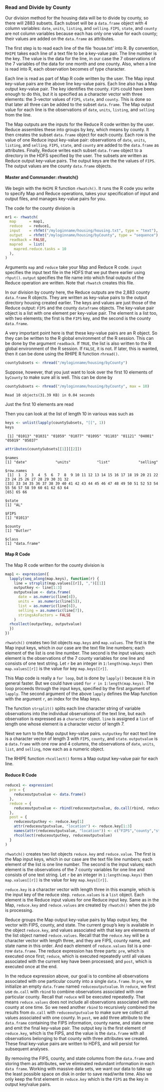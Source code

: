 ### Read and Divide by County ###
Our division method for the housing data will be to divide by county,
so there will 2883 subsets. Each subset will be a `data.frame` object with 4
column variables: `date`, `units`, `listing`, and `selling`.
`FIPS`, `state`, and `county` are not column variables because each has only one
value for each county; their values are added on the `data.frame` as
attributes.

The first step is to read each line of the file 'house.txt' into R. By
convention, `RHIPE` takes each line of a text file to be a key-value pair.
The line number is the key. The value is the data for the line, in our case
the 7 observations of the 7 variables of the data for one month and one county.
Also, when a line is read into R, each observation becomes of type character.

Each line is read as part of Map R code written by the user. The Map input
key-value pairs are the above line key-value pairs. Each line also has a Map
output key-value pair. The key identifies the county. `FIPS` could have been
enough to do this, but it is specified as a character vector with three
elements: the 3-vector values of `FIPS`, `state`, and `county`.
This is done so that
later all three can be added to the subset `data.frame`.
The Map output value for each line is the observations of `date`, `units`,
`listing`, and `selling` from the line.

The Map outputs are the inputs for the Reduce R code written by the user.
Reduce assembles these into groups by key, which means by  county. It then
creates the subset `data.frame` object for each county. Each row is the value
of one Reduce input key-value pair: observations of `date`, `units`, 
`listing`, and `selling`. `FIPS`, `state`, and `county` are added to the
`data.frame` as attributes. Finally, Reduce writes
each subset `data.frame` object to a directory in the HDFS specified by the
user.  The subsets are written as Reduce output key-value pairs.
The output keys are the the values of `FIPS`. The output values are the county
`data.frame` objects.

#### Master and Commander: rhwatch() ####

We begin with the `RHIPE` R function `rhwatch()`. It
runs the R code you write to specify
Map and Reduce operations, takes your specification of input and
output files, and manages key-value pairs for you.

The code for the county division is
```r
mr1 <- rhwatch(
  map      = map1,
  reduce   = reduce1,
  input    = rhfmt("/myloginname/housing/housing.txt", type = "text"),
  output   = rhfmt("/myloginname/housing/byCounty", type = "sequence"),
  readback = FALSE,
  mapred   = list(
    mapred.reduce.tasks = 10
  ),
)
```

Arguments `map` and `reduce` take your Map and Reduce R code.
`input` specifies the input text file in the HDFS that we put there earlier
using `rhput()`. `output` specifies the file name into which final outputs of
the Reduce operation are written. Note that `rhwatch` creates this file.

In our division by county here, the Reduce outputs are the 2,883 county
`data.frame` R objects. They are written as key-value pairs
to the output directory housing created earlier.
The keys and values are just those of the Reduce output:
`FIPS` and the
county `dataframe` objects. The key-value pair object is a list with one
element per key-value pair. The element is a list too, with two elements; the
first is the `FIPS` key, and the second is the county `data.frame`.

A very important point here is that these key-value pairs are an R object.
So they can be written to the  R global environment of the R session.
This can be done by the argument `readback`. If `TRUE`, the list is also
written to the R global environment of the R session. If `FALSE`, it is not.
If later, this is wanted, then it can be done
using the RHIPE R function `rhread()`.
```r
countySubsets <- rhread("/myloginname/housing/byCounty")
```
Suppose, however, that you just want to look over the first 10 elements of
`byCounty` to make sure all is well. This can be done by
```r
countySubsets <- rhread("/myloginname/housing/byCounty", max = 10)
```
```
Read 10 objects(31.39 KB) in 0.04 seconds
```
Just the first 10 elements are read

Then you can look at the list of length 10 in various was such as

```r
keys <- unlist(lapply(countySubsets, "[[", 1))
keys
```
```
 [1] "01013" "01031" "01059" "01077" "01095" "01103" "01121" "04001" "05019" "05037"
```

```r
attributes(countySubsets[[1]][[2]])
```
```
$names
[1] "date"             "units"            "list"             "selling"

$row.names
 [1]  1  2  3  4  5  6  7  8  9 10 11 12 13 14 15 16 17 18 19 20 21 22 23 24 25 26 27 28 29 30 31 32
[33] 33 34 35 36 37 38 39 40 41 42 43 44 45 46 47 48 49 50 51 52 53 54 55 56 57 58 59 60 61 62 63 64 
[65] 65 66

$state
[1] "AL"

$FIPS
[1] "01013"

$county
[1] "Butler"

$class
[1] "data.frame"
```

#### Map R Code ####
The Map R code written for the county division is

```r
map1 <- expression({
  lapply(seq_along(map.keys), function(r) {
    line = strsplit(map.values[[r]], ",")[[1]]
    outputkey <- line[1:3]
    outputvalue <- data.frame(
      date = as.numeric(line[4]),
      units =  as.numeric(line[5]),
      list = as.numeric(line[6]),
      selling = as.numeric(line[7]),
      stringsAsFactors = FALSE
    )
  rhcollect(outputkey, outputvalue)
  })
})
```
`rhwatch()` creates two list objects `map.keys` and `map.values`.
The first is the Map input keys, which in our case are the text file line
numbers; each element of the list is one line number. The second is the
input values; each element is the observations of the 7 county variables for
one line and consists of one text string. Let `r` be an integer in
 `1:length(map.keys)` then `map.values[[r]]` is the value for key
`map.keys[[r]]`.

This Map code is really a `for loop`, but is done by `lapply()` because it is in
general faster. But we could have used `for r in 1:length(map.keys)`.
The loop proceeds through the input keys, specified by the first argument of
`lapply`.  The second argument of the above `lapply` defines the Map function
with the argument `r`, an index for the Map keys.

The function `strsplit()` splits each line character string of variable
observations into the individual observations of the text line, but each
observation is expressed as a `character` object. `line` is assigned
a `list` of length one whose element is a character vector of length 7.

Next we turn to the Map output key-value pairs.
`outputkey` for eact text line is a character vector of length 3 with `FIPS`,
`county`, and `state`. `outputvalue` is a `data.frame` with one row
and 4 columns, the observations of `date`, `units`, `list`, and `selling`, now
each as a numeric object.

The RHIPE function `rhcollect()` forms a Map output key-value pair for each
line.

#### Reduce R Code ####

```r
reduce1 <- expression(
  pre = {
    reduceoutputvalue <- data.frame()
  },
  reduce = {
    reduceoutputvalue <- rbind(reduceoutputvalue, do.call(rbind, reduce.values))
  },
  post = {
    reduceoutputkey <- reduce.key[1]
    attr(reduceoutputvalue, "location") <- reduce.key[1:3]
    names(attr(reduceoutputvalue, "location")) <- c("FIPS","county","state")
    rhcollect(reduceoutputkey, reduceoutputvalue)
  }
)
```
`rhwatch()` creates two list objects `reduce.key` and `reduce.value`.
The first is the Map input keys, which in our case are the text file line
numbers; each element of the list is one line number. The second is the
input values; each element is the observations of the 7 county variables for
one line and consists of one text string. Let `r` be an integer in
 `1:length(map.keys)` then `map.values[[r]]` is the value for key
`map.keys[[r]]`.


`reduce.key` is a character vector with length three in this example, which is the 
input key of the reduce step. `reduce.values` is a `list` object. Each element is 
the Reduce input values for one Reduce input key. Same as in the Map, `reduce.key` 
and `reduce.values` are created by `rhwatch()` when the job is processing.

Reduce groups the Map output key-value pairs by Map output key, the vector with FIPS, 
county, and state.  The current group's key is available in the object `reduce.key`, and 
values associated with that key are elements of the list object named `reduce.values`. Recall 
that the `reduce.key` will be a character vector with length three, and they are FIPS, 
county name, and state name in this order. And each element of `reduce.values` list 
is a one-row `data.frame`. The reduce expression has three parts: `pre`, 
which is executed once first; `reduce`, which is executed repeatedly until all 
values associated with the current key have been processed; and `post`, 
which is executed once at the end.  

In the reduce expression above, our goal is to combine all observations
associated with one particular county into a single `data.frame`.  In `pre`,
we initialize an empty `data.frame` named `reduceoutputvalue`.  In `reduce`,
we first use `do.call` with `rbind` to combine observations associated with one
particular county. Recall that `reduce` will be executed repeatedly. That means
`reduce.values` does not include all observations associated with one county at one
time. So we need another `rbind` to recursively combined the results from `do.call` with 
`reduceoutputvalue` to make sure we collect all values associated with one county.
In `post`, we add three attribute to the `data.frame` containing the FIPS information, 
county name, and state name and emit the final key-value pair. The output key is the first 
element of `reduce.key`, which is the FIPS, and the value is the `data.frame` with all 
observations belonging to that county with three attributes we created.
These final key-value pairs are written to HDFS, and will persist for subsequent analyses.

By removing the FIPS, county, and state columns from the `data.frame` and
storing them as attributes, we've eliminated redundant information in each
`data frame`. Working with massive data sets, we want our data to take up the
least possible space on disk in order to save read/write time. Also we only
keep the first element in `reduce.key` which is the `FIPS` as the key in output
key/value pairs.

